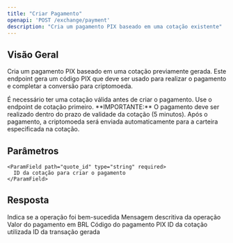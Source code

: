 ```yaml
---
title: "Criar Pagamento"
openapi: 'POST /exchange/payment'
description: "Cria um pagamento PIX baseado em uma cotação existente"
---
```


## Visão Geral

Cria um pagamento PIX baseado em uma cotação previamente gerada. Este endpoint gera um código PIX que deve ser usado para realizar o pagamento e completar a conversão para criptomoeda.

<Note>
  É necessário ter uma cotação válida antes de criar o pagamento. Use o endpoint de cotação primeiro.
</Note>

<Warning>
  **IMPORTANTE:** O pagamento deve ser realizado dentro do prazo de validade da cotação (5 minutos). Após o pagamento, a criptomoeda será enviada automaticamente para a carteira especificada na cotação.
</Warning>

## Parâmetros

<ParamField path="body" type="object">
  <Expandable title="CreatePaymentDto">

    <ParamField path="quote_id" type="string" required>
      ID da cotação para criar o pagamento
    </ParamField>

  </Expandable>
</ParamField>

## Resposta

<ResponseField name="success" type="boolean">
  Indica se a operação foi bem-sucedida
</ResponseField>

<ResponseField name="message" type="string">
  Mensagem descritiva da operação
</ResponseField>

<ResponseField name="data" type="object">
  <ResponseField name="value" type="number">
    Valor do pagamento em BRL
  </ResponseField>

  <ResponseField name="payment_code" type="string">
    Código do pagamento PIX
  </ResponseField>

  <ResponseField name="quote_id" type="string">
    ID da cotação utilizada
  </ResponseField>

  <ResponseField name="transaction_id" type="string">
    ID da transação gerada
  </ResponseField>
</ResponseField>

